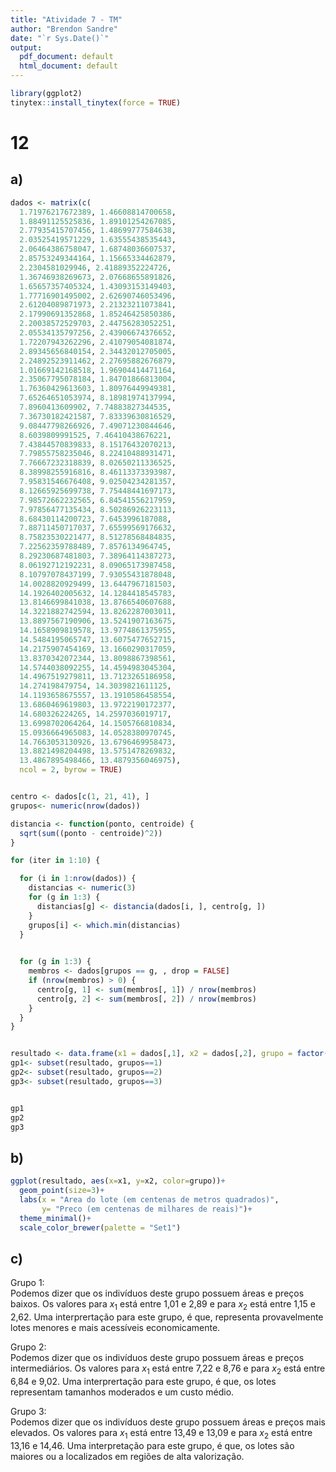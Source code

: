```yaml
---
title: "Atividade 7 - TM"
author: "Brendon Sandre"
date: "`r Sys.Date()`"
output:
  pdf_document: default
  html_document: default
---
```


```r
library(ggplot2)
tinytex::install_tinytex(force = TRUE)
```

# 12
## a)


```r
dados <- matrix(c(
  1.71976217672389, 1.46608814700658,
  1.88491125525836, 1.89101254267085,
  2.77935415707456, 1.48699777584638,
  2.03525419571229, 1.63555438535443,
  2.06464386758047, 1.68748036607537,
  2.85753249344164, 1.15665334462879,
  2.2304581029946, 2.41889352224726,
  1.36746938269673, 2.07668655891826,
  1.65657357405324, 1.43093153149403,
  1.77716901495002, 2.62690746053496,
  2.61204089871973, 2.21323211073841,
  2.17990691352868, 1.85246425850386,
  2.20038572529703, 2.44756283052251,
  2.05534135797256, 2.43906674376652,
  1.72207943262296, 2.41079054081874,
  2.89345656840154, 2.34432012705005,
  2.24892523911462, 2.27695882676879,
  1.01669142168518, 1.96904414471164,
  2.35067795078184, 1.84701866813004,
  1.76360429613603, 1.80976449949381,
  7.65264651053974, 8.18981974137994,
  7.8960413609902, 7.74883827344535,
  7.36730182421587, 7.83339630816529,
  9.08447798266926, 7.49071230844646,
  8.6039809991525, 7.46410438676221,
  7.43844570839833, 8.15176432070213,
  7.79855758235046, 8.22410488931471,
  7.76667232318839, 8.02650211336525,
  8.38998255916816, 8.46113373393987,
  7.95831546676408, 9.02504234281357,
  8.12665925699738, 7.75448441697173,
  7.98572662232565, 6.84541556217959,
  7.97856477135434, 8.50286926223113,
  8.68430114200723, 7.6453996187088,
  7.88711450717037, 7.65599569176632,
  8.75823530221477, 8.51278568484835,
  7.22562359788489, 7.8576134964745,
  8.29230687481803, 7.38964114387273,
  8.06192712192231, 8.09065173987458,
  8.10797078437199, 7.93055431878048,
  14.0028820929499, 13.6447967181503,
  14.1926402005632, 14.1284418545783,
  13.8146699841038, 13.8766540607688,
  14.3221882742594, 13.8262287003011,
  13.8897567190906, 13.5241907163675,
  14.1658909819578, 13.9774861375955,
  14.5484195065747, 13.6075477652715,
  14.2175907454169, 13.1660290317059,
  13.8370342072344, 13.8098867398561,
  14.5744038092255, 14.4594983045304,
  14.4967519279811, 13.7123265186958,
  14.274198479754, 14.3039821611125,
  14.1193658675557, 13.1910586458554,
  13.6860469619803, 13.9722190172377,
  14.680326224265, 14.2597036019717,
  13.6998702064264, 14.1505766810834,
  15.0936664965083, 14.0528380970745,
  14.7663053130926, 13.6796469958473,
  13.8821498204498, 13.5751478269832,
  13.4867895498466, 13.4879356046975),
  ncol = 2, byrow = TRUE)


centro <- dados[c(1, 21, 41), ]
grupos<- numeric(nrow(dados))

distancia <- function(ponto, centroide) {
  sqrt(sum((ponto - centroide)^2))
}

for (iter in 1:10) {

  for (i in 1:nrow(dados)) {
    distancias <- numeric(3)
    for (g in 1:3) {
      distancias[g] <- distancia(dados[i, ], centro[g, ])
    }
    grupos[i] <- which.min(distancias)
  }
  

  for (g in 1:3) {
    membros <- dados[grupos == g, , drop = FALSE]
    if (nrow(membros) > 0) {
      centro[g, 1] <- sum(membros[, 1]) / nrow(membros)
      centro[g, 2] <- sum(membros[, 2]) / nrow(membros)
    }
  }
}


resultado <- data.frame(x1 = dados[,1], x2 = dados[,2], grupo = factor(grupos))
gp1<- subset(resultado, grupos==1)
gp2<- subset(resultado, grupos==2)
gp3<- subset(resultado, grupos==3)


gp1
gp2
gp3

```

## b)
```r
ggplot(resultado, aes(x=x1, y=x2, color=grupo))+
  geom_point(size=3)+
  labs(x = "Area do lote (em centenas de metros quadrados)",
       y= "Preco (em centenas de milhares de reais)")+
  theme_minimal()+
  scale_color_brewer(palette = "Set1")
```
## c)

Grupo 1: <br>
Podemos dizer que os indivíduos deste grupo possuem áreas e preços baixos. Os 
valores para $x_1$ está entre 1,01 e 2,89 e
para $x_2$ está entre 1,15 e 2,62. Uma interprertação para este grupo, é que, representa provavelmente lotes menores e mais acessíveis economicamente.

Grupo 2: <br>
Podemos dizer que os indivíduos deste grupo possuem áreas e preços intermediários. Os valores para $x_1$ está entre 7,22 e 8,76 e para $x_2$ está entre 6,84 e 9,02. Uma interprertação para este grupo, é que, os lotes representam tamanhos moderados e um custo médio.

Grupo 3: <br>
Podemos dizer que os indivíduos deste grupo possuem áreas e preços mais elevados. Os valores para $x_1$ está entre 13,49 e 13,09 e para $x_2$ está entre 13,16 e 14,46. Uma interpretação para este grupo, é que, os lotes são maiores ou a localizados em regiões de alta valorização.

